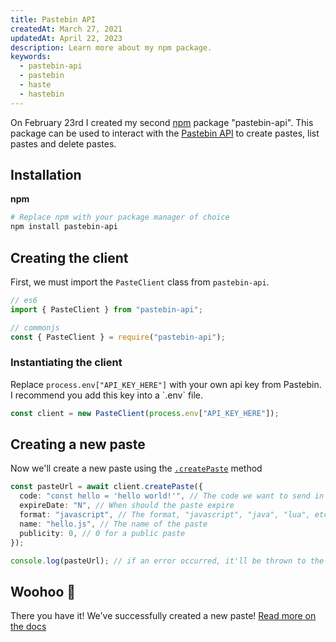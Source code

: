 ```yaml
---
title: Pastebin API
createdAt: March 27, 2021
updatedAt: April 22, 2023
description: Learn more about my npm package.
keywords:
  - pastebin-api
  - pastebin
  - haste
  - hastebin
---
```


On February 23rd I created my second [npm](https://npmjs.com) package "pastebin-api".
This package can be used to interact with the [Pastebin API](https://pastebin.com/doc_api) to create pastes, list pastes and delete pastes.

## Installation

**npm**

```bash --command=true
# Replace npm with your package manager of choice
npm install pastebin-api
```

## Creating the client

First, we must import the `PasteClient` class from `pastebin-api`.

```ts title="src/index.ts"
// es6
import { PasteClient } from "pastebin-api";

// commonjs
const { PasteClient } = require("pastebin-api");
```

### Instantiating the client

<Info>
  Replace <code>process.env["API_KEY_HERE"]</code> with your own api key from Pastebin. I recommend
  you add this key into a `.env` file.
</Info>

```ts title="src/index.ts"
const client = new PasteClient(process.env["API_KEY_HERE"]);
```

## Creating a new paste

Now we'll create a new paste using the [`.createPaste`](https://github.com/Dev-CasperTheGhost/pastebin-api/blob/main/docs/README.md#create-a-paste) method

```ts title="src/index.ts"
const pasteUrl = await client.createPaste({
  code: "const hello = 'hello world!'", // The code we want to send in the Paste
  expireDate: "N", // When should the paste expire
  format: "javascript", // The format, "javascript", "java", "lua", etc
  name: "hello.js", // The name of the paste
  publicity: 0, // 0 for a public paste
});

console.log(pasteUrl); // if an error occurred, it'll be thrown to the console.
```

## Woohoo 🎉

There you have it! We've successfully created a new paste! [Read more on the docs](https://github.com/Dev-CasperTheGhost/pastebin-api/blob/main/docs/README.md)
